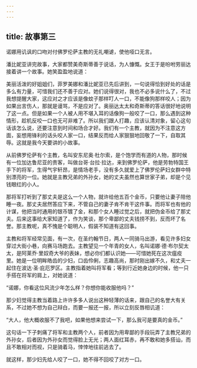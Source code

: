```yaml
---
---
---
```

title: 故事第三
---

诺娜用讥讽的口吻对付佛罗伦萨主教的无礼嘲谑，使他哑口无言。



潘比妮亚讲完故事，大家都赞美奇斯蒂善于说话，为人慷慨。女王于是吩咐劳丽达接着讲一个故事。她笑盈盈地说道：

美丽活泼的好姐姐们，菲罗美娜和潘比妮亚已先后讲到，一句说得恰到好处的话是多么有力量，可惜我们还不善于应对。她们说得很对，我也不必多说什么了，不过我想提醒大家，这应对之才应该是像蚊子那样叮人一口，不能像狗那样咬人；因为如果出言伤人，那就是谩骂，不是应对了。奥丽达太太和奇斯蒂的答话很好地说明了这一点。但是如果一个人被人用不堪入耳的话像狗一般咬了一口，那么遇到这种情形，趁机反咬一口也无可非难了。所以我们跟人打趣，应该认清对象，留心这句话该怎么说，还要注意到时间和场合才好。我们有一个主教，就因为不注意这方面，妄想用锋利的话头咬人家一口，结果反而给人家狠狠地回敬了一下，自取其辱。这就是我今天要讲的小故事。

从前佛罗伦萨有个主教，名叫安东尼奥·杜尔索，是个饱学而有道的人物，那时候有一位加达鲁尼亚的贵客，叫做台哥·台拉·拉达，来到佛罗伦萨，他是劳勃特国王手下的将军，生得气宇轩昂，是情场老手，没有多久就爱上了佛罗伦萨妇女群中特别漂亮的一位。她就是主教兄弟的外孙女，她的丈夫虽然也算世家子弟，却是个见钱眼红的小人。

那将军打听到了那丈夫是这么一个人物，就许给他五百个金币，只要他让妻子陪他睡一夜。那丈夫居然答应下来，不管自己的妻子肯不肯干这件事。而将军也有他的计谋，他把当时通用的银币镀了金，和那个女人睡过觉之后，就把伪金币给了那丈夫。后来这事给大家知道了，作为笑谈，那个卑鄙的丈夫钱捞不到，反而坏了名誉。那主教呢，真不愧是个聪明人，假装不知道有这回事。

主教和将军经常见面，有一次，在圣约翰节日，两人一同骑马出游，看见许多妇女穿过大街小巷，向赛马场跑去。主教望见一个年青的女人，名叫诺娜·德·布尔契太太，是阿莱乔·里奴奇大爷的表妹，想必你们都认识她——可惜她死在这次瘟疫里。她是一位明眸皓齿的少妇，口齿伶俐，志趣高尚，那时刚出嫁不久，和丈夫一起住在波达·圣·庇厄罗区。主教指着她叫将军看；等到行近她身边的时候，他一只手搭在将军的肩上，对她说道：

“诺娜，你看这位风流少年怎么样？你想你能收服他吗？”

那少妇觉得主教当着路上许许多多人说出这种轻薄的话来，跟自己的名誉大有关系，不过她不想为自己辩白，而要一报还一报，所以立刻反唇相讥道：

“大人，他大概收服不了我吧，如果他想来尝试一下，那么我可是要真的金币。”

这句话一下子刺痛了将军和主教两个人，前者因为用卑鄙的手段玩弄了主教兄弟的外孙女，后者因为外孙女而觉得脸上无光；两人面红耳赤，再不敢和她多搭讪，而且不敢相对而视，只是骑着马，悻悻地往前逃去了。

就这样，那少妇先给人咬了一口，她不得不回咬了对方一口。